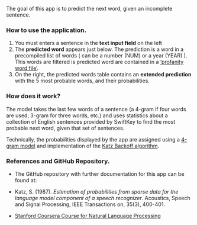 The goal of this app is to predict the next word, given an incomplete sentence.  

###  How to use the application. ###

<ol>
<li> You must enters a sentence in the <strong>text input field</strong> on the left</li>
<li> The <strong>predicted word</strong> appears just below. The prediction is a word in a precompiled list of words ( can be a number (NUM) or a year (YEAR) ). This words are filtered is predicted word are contained in a <a href="https://en.wikipedia.org/wiki/Profanity" target="_blank">'profanity word file'</a>.</li>
<li> On the right, the predicted words table contains an <strong>extended prediction</strong> with the 5 most probable words, and their probabilities.</li>
</ol>

### How does it work?

<p>The model takes the last few words of a sentence (a 4-gram if four words are used, 3-gram for three words, etc.) and uses statistics about a collection of English sentences provided by SwiftKey to find the most probable next word, given that set of sentences.</p> 

<p>Technically, the probabilities displayed by the app are assigned using a <a href="http://en.wikipedia.org/wiki/N-gram" target="_blank">4-gram model</a>  and implementation of the <a href="http://en.wikipedia.org/wiki/Katz%27s_back-off_model" target="_blank">Katz Backoff algorithm</a>.</p>  


### References and GitHub Repository. ###

- The GitHub repository with further documentation for this app can be found at:  
[]()

- Katz, S. (1987). *Estimation of probabilities from sparse data for the language model component of a speech recognizer*. Acoustics, Speech and Signal Processing, IEEE Transactions on, 35(3), 400-401.

- <a href="https://www.coursera.org/course/nlp" target="_blank">Stanford Coursera Course for Natural Language Processing</a>



